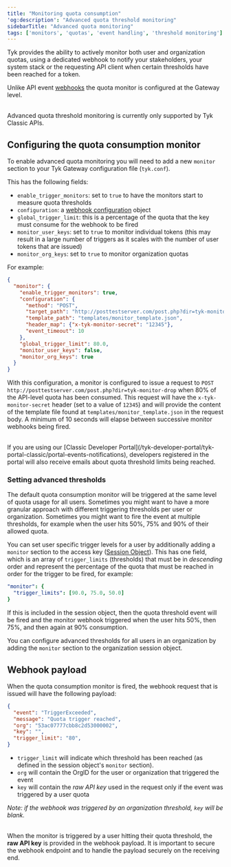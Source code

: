```yaml
---
title: "Monitoring quota consumption"
'og:description': "Advanced quota threshold monitoring"
sidebarTitle: "Advanced quota monitoring"
tags: ['monitors', 'quotas', 'event handling', 'threshold monitoring']
---
```


Tyk provides the ability to actively monitor both user and organization quotas, using a dedicated webhook to notify your stakeholders, your system stack or the requesting API client when certain thresholds have been reached for a token.

Unlike API event [webhooks](/basic-config-and-security/report-monitor-trigger-events/webhooks) the quota monitor is configured at the Gateway level.

<br />

<Note>
Advanced quota threshold monitoring is currently only supported by Tyk Classic APIs.
</Note>


## Configuring the quota consumption monitor

To enable advanced quota monitoring you will need to add a new `monitor` section to your Tyk Gateway configuration file (`tyk.conf`).

This has the following fields:
- `enable_trigger_monitors`: set to `true` to have the monitors start to measure quota thresholds
- `configuration`: a [webhook configuration](/basic-config-and-security/report-monitor-trigger-events/webhooks) object
- `global_trigger_limit`: this is a percentage of the quota that the key must consume for the webhook to be fired
- `monitor_user_keys`: set to `true` to monitor individual tokens (this may result in a large number of triggers as it scales with the number of user tokens that are issued)
- `monitor_org_keys`: set to `true` to monitor organization quotas

For example:

```json
{
  "monitor": {
    "enable_trigger_monitors": true,
    "configuration": {
      "method": "POST",
      "target_path": "http://posttestserver.com/post.php?dir=tyk-monitor-drop",
      "template_path": "templates/monitor_template.json",
      "header_map": {"x-tyk-monitor-secret": "12345"},
      "event_timeout": 10
    },
    "global_trigger_limit": 80.0,
    "monitor_user_keys": false,
    "monitor_org_keys": true
  }
}
```

With this configuration, a monitor is configured to issue a request to `POST http://posttestserver.com/post.php?dir=tyk-monitor-drop` when 80% of the API-level quota has been consumed. This request will have the `x-tyk-monitor-secret` header (set to a value of `12345`) and will provide the content of the template file found at `templates/monitor_template.json` in the request body. A minimum of 10 seconds will elapse between successive monitor webhooks being fired.

<br />

<Note>
If you are using our [Classic Developer Portal](/tyk-developer-portal/tyk-portal-classic/portal-events-notifications), developers registered in the portal will also receive emails about quota threshold limits being reached.
</Note>


### Setting advanced thresholds

The default quota consumption monitor will be triggered at the same level of quota usage for all users. Sometimes you might want to have a more granular approach with different triggering thresholds per user or organization. Sometimes you might want to fire the event at multiple thresholds, for example when the user hits 50%, 75% and 90% of their allowed quota.

You can set user specific trigger levels for a user by additionally adding a `monitor` section to the access key ([Session Object](/getting-started/key-concepts/what-is-a-session-object)). This has one field, which is an array of `trigger_limits` (thresholds) that must be in *descending* order and represent the percentage of the quota that must be reached in order for the trigger to be fired, for example:

```yaml
"monitor": {
  "trigger_limits": [90.0, 75.0, 50.0]
}
```

If this is included in the session object, then the quota threshold event will be fired and the monitor webhook triggered when the user hits 50%, then 75%, and then again at 90% consumption.

You can configure advanced thresholds for all users in an organization by adding the `monitor` section to the organization session object.

## Webhook payload

When the quota consumption monitor is fired, the webhook request that is issued will have the following payload:

```json
{
  "event": "TriggerExceeded",
  "message": "Quota trigger reached",
  "org": "53ac07777cbb8c2d53000002",
  "key": "",
  "trigger_limit": "80",
}
```

- `trigger_limit` will indicate which threshold has been reached (as defined in the session object's `monitor` section).
- `org` will contain the OrgID for the user or organization that triggered the event
- `key` will contain the *raw API key* used in the request only if the event was triggered by a user quota

*Note: if the webhook was triggered by an organization threshold, `key` will be blank.*

<br />

<Warning>
When the monitor is triggered by a user hitting their quota threshold, the <b>raw API key</b> is provided in the webhook payload. It is important to secure the webhook endpoint and to handle the payload securely on the receiving end.
</Warning>

